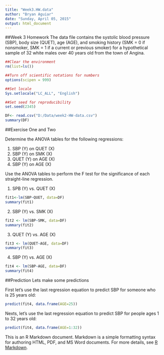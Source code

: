 ```yaml
---
title: "Week3.HW.data"
author: "Bryan Aguiar"
date: "Sunday, April 05, 2015"
output: html_document
---
```

##Week 3 Homework
The  data	file contains	the	systolic	blood	pressure	(SBP),	body	size	(QUET),	age	(AGE),	and	smoking	history	(SMK	=	0	if	nonsmoker,	SMK	=	1	if	a	current	or	previous	smoker)	for	a	hypothetical sample	of	32	white	males	over	40	years	old	from	the	town	of	Angina.

```r
##Clear the environment
rm(list=ls())

##Turn off scientific notations for numbers
options(scipen = 999)  

##Set locale
Sys.setlocale("LC_ALL", "English") 

##Set seed for reproducibility
set.seed(2345)

DF<- read.csv("D:/Data/week2-HW-data.csv")
summary(DF)
```

##Exercise One and Two

Determine  the	ANOVA	tables	for	the	following	regressions:

1.  SBP  (Y)	on	QUET	(X)
2.  SBP	(Y)	on	SMK	(X)
3.  QUET	(Y)	on	AGE	(X)
4.  SBP	(Y)	on	AGE	(X)

Use	the	ANOVA	tables	to	perform	the	F	test	for	the	significance	of	each	straight-line	regression.

1. SPB	(Y) vs.	QUET	(X)
```r
fit1<-lm(SBP~QUET, data=DF)
summary(fit1)
```

2. SBP  (Y) vs.	SMK	(X)
```r
fit2 <- lm(SBP~SMK, data=DF)
summary(fit2)
```

3. QUET	(Y) vs.	AGE	(X)
```r
fit3 <- lm(QUET~AGE, data=DF)
summary(fit3)
```

4. SBP	(Y) vs.	AGE	(X)
```r
fit4 <- lm(SBP~AGE, data=DF)
summary(fit4)
```

##Prediction
Lets make some predictions

First let's use the last regression equation to predict SBP for someone who is 25 years old:
```r
predict(fit4, data.frame(AGE=25))
```

Nexts, let's use the last regression equation to predict SBP for people ages 1 to 32 years old:
```r
predict(fit4, data.frame(AGE=1:32))
```

This is an R Markdown document. Markdown is a simple formatting syntax for authoring HTML, PDF, and MS Word documents. For more details, see [R Markdown](http://rmarkdown.rstudio.com).